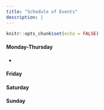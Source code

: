```yaml
---
title: "Schedule of Events"
description: |
---
```


```r
knitr::opts_chunk$set(echo = FALSE)
```

#### Monday-Thursday
* 

#### Friday

#### Saturday

#### Sunday


